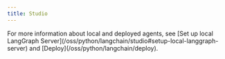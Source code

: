 ```yaml
---
title: Studio
---
```



<AlphaCallout />

<studio />

<Tip>
For more information about local and deployed agents, see [Set up local LangGraph Server](/oss/python/langchain/studio#setup-local-langgraph-server) and [Deploy](/oss/python/langchain/deploy).
</Tip>
